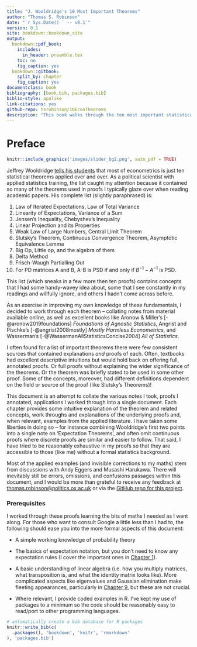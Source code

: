 ```yaml
--- 
title: "J. Wooldridge's 10 Most Important Theorems"
author: "Thomas S. Robinson"
date: "`r Sys.Date() ` -- v0.1`"
version: 0.1
site: bookdown::bookdown_site
output: 
  bookdown::pdf_book:
    includes:
      in_header: preamble.tex
    toc: no
    fig_caption: yes
  bookdown::gitbook:
    split_by: chapter
    fig_caption: yes
documentclass: book
bibliography: [book.bib, packages.bib]
biblio-style: apalike
link-citations: yes
github-repo: tsrobinson/10EconTheorems
description: "This book walks through the ten most important statistical theorems as highlighted by Jeffrey Wooldridge, presenting intuiitions, proofs, and applications."
---
```


# Preface {-#intro}

```r
knitr::include_graphics('images/slider_bg2.png', auto_pdf = TRUE)
```

Jeffrey Wooldridge [tells his students](https://twitter.com/causalinf/status/1259448663270658050) that most of econometrics is just ten statistical theorems applied over and over. As a political scientist with applied statistics training, the list caught my attention because it contained so many of the theorems used in proofs I typically glaze over when reading academic papers. His complete list (slightly paraphrased) is:

1. Law of Iterated Expectations, Law of Total Variance
2. Linearity of Expectations, Variance of a Sum
3. Jensen's Inequality, Chebyshev's Inequality
4. Linear Projection and its Properties
5. Weak Law of Large Numbers, Central Limit Theorem
6. Slutsky's Theorem, Continuous Convergence Theorem, Asymptotic Equivalence Lemma
7. Big Op, Little op, and the algebra of them
8. Delta Method
9. Frisch-Waugh Partialling Out
10. For PD matrices A and B, A-B is PSD if and only if $B^{-1} - A^{-1}$ is PSD.

This list (which sneaks in a few more then ten proofs) contains concepts that I had some handy-wavey idea about, some that I see constantly in my readings and willfully ignore, and others I hadn't come across before. 

As an exercise in improving my own knowledge of these fundamentals, I decided to work through each theorem -- collating notes from material available online, as well as excellent books like Aronow & Miller's [-@aronow2019foundations] *Foundations of Agnostic Statistics*, Angrist and Pischke's [-@angrist2008mostly] *Mostly Harmless Econometrics*, and Wasserman's [-@WassermanAllStatisticsConcise2004] *All of Statistics*.

I often found for a list of important theorems there were few consistent sources that contained explanations *and* proofs of each. Often, textbooks had excellent descriptive intuitions but would hold back on offering full, annotated proofs. Or full proofs without explaining the wider significance of the theorems. Or the theorem was briefly stated to be used in some other proof. Some of the concepts, moreover, had different definitions dependent on the field or source of the proof (like Slutsky's Theorems)!

This document is an attempt to collate the various notes I took, proofs I annotated, applications I worked through into a single document. Each chapter provides some intuitive explanation of the theorem and related concepts, work throughs and explanations of the underlying proofs and, when relevant, examples from the applied literature. I have taken some liberties in doing so -- for instance combining Wooldridge's first two points into a single note on 'Expectation Theorems', and often omit continuous proofs where discrete proofs are similar and easier to follow. That said, I have tried to be reasonably exhaustive in my proofs so that they are accessible to those (like me) without a formal statistics background.

Most of the applied examples (and invisible corrections to my maths) stem from discussions with Andy Eggers and Musashi Harukawa. There will inevitably still be errors, omissions, and confusions passages within this document, and I would be more than grateful to receive any feedback at <thomas.robinson@politics.ox.ac.uk> or via the [GitHub repo for this project](github.com/tsrobinson/10EconTheorems).

### Prerequisites {-}

I worked through these proofs learning the bits of maths I needed as I went along. For those who want to consult Google a little less than I had to, the following should ease you into the more formal aspects of this document: 

* A simple working knowledge of probability theory

* The basics of expectation notation, but you don't need to know any expectation rules (I cover the important ones in [Chapter 1](#exp_theorems)). 

* A basic understanding of linear algebra (i.e. how you multiply matrices, what transposition is, and what the identity matrix looks like). More complicated aspects like eigenvalues and Gaussian elimination make fleeting appearances, particularly in [Chapter 9](#pd), but these are not crucial.

* Where relevant, I provide coded examples in R. I've kept my use of packages to a minimum so the code should be reasonably easy to read/port to other programming languages.


```r
# automatically create a bib database for R packages
knitr::write_bib(c(
  .packages(), 'bookdown', 'knitr', 'rmarkdown'
), 'packages.bib')
```
